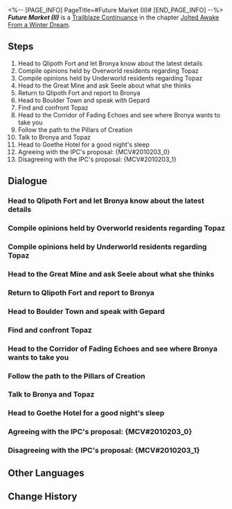<%-- [PAGE_INFO]
PageTitle=#Future Market (II)#
[END_PAGE_INFO] --%>
{{Stub|Dialogue.}}
{{Mission Infobox
|id            = 2010203
|title         = 
|image         = <!--Mission Future Market (II).png-->
|type          = Trailblaze Continuance
|event_name    = 
|chapter       = Jolted Awake From a Winter Dream
|requirements  = [[Trailblaze Continuance]] ''[[Future Market (I)]]'' completed
|summary       = Topaz proposed a plan to eliminate the debt by handing over the entirety of Jarilo-VI to IPC's trusteeship, believing it to be the only way to save the planet.<br />Himeko's timely arrival allowed Bronya to see through the true nature of the situation, prompting her to rally all the Belobogians to defend their world.<br />In the far north, Topaz witnessed the unwavering determination of the Belobogians, who have stood firm for seven centuries. With the Crew serving as a guarantee of credit, Topaz decided to bear the IPC's subsequent recourse on her own.
|characters    = Bronya; Clara; Dunn; Gepard; Himeko; March 7th; Natasha; Oleg; Pela; Seele; Serval; Soldier Kyle; Svarog; Topaz; Trailblazer
|startLocation = [[Jarilo-VI]] - [[Administrative District]]
|world         = Jarilo-VI
|area          = Administrative District
|prev          = Future Market (I)
|next          = 
|exp           = 1300
|credits       = 130000
|stellarJade   = 130
|other         = {{Card List|Traveler's Guide*12; Lost Crystal*10}}
}}
'''''Future Market (II)''''' is a [[Trailblaze Continuance]] in the chapter [[Jolted Awake From a Winter Dream]].

==Steps==
# Head to Qlipoth Fort and let Bronya know about the latest details
# Compile opinions held by Overworld residents regarding Topaz
# Compile opinions held by Underworld residents regarding Topaz
# Head to the Great Mine and ask Seele about what she thinks
# Return to Qlipoth Fort and report to Bronya
# Head to Boulder Town and speak with Gepard
# Find and confront Topaz
# Head to the Corridor of Fading Echoes and see where Bronya wants to take you
# Follow the path to the Pillars of Creation
# Talk to Bronya and Topaz
# Head to Goethe Hotel for a good night's sleep
# Agreeing with the IPC's proposal: {MCV#2010203_0}
# Disagreeing with the IPC's proposal: {MCV#2010203_1}

<!--
==Gameplay Notes==

--><!--
==Trial Character==

-->
==Dialogue==
{{Stub Dialogue}}
===Head to Qlipoth Fort and let Bronya know about the latest details===
{{Mission Description|type=continuance|location=Administrative District|(Trailblazer)'s Trailblaze Daily Report:<br />Didn't see Topaz. There's a new situation in Qlipoth Fort. Going back to find Bronya.}}
{{Dialogue Start}}
:{{tx}}
{{Dialogue End}}

===Compile opinions held by Overworld residents regarding Topaz===
{{Mission Description|type=continuance|location=Administrative District|update|(Trailblazer)'s Trailblaze Daily Report:<br />Story leading up to this is too complicated. Basically, Bronya & Belobog = in danger.<br />Need to find people to get some ideas first. Starting from the Overworld.<br />Pom-Pom's Notes: What exactly is happening! Write down the details first, at least!}}
{{Dialogue Start}}
:{{tx}}
{{Dialogue End}}

===Compile opinions held by Underworld residents regarding Topaz===
{{Mission Description|type=continuance|location=Boulder Town|update|(Trailblazer)'s Trailblaze Daily Report:<br />Story leading up to this is too complicated. Basically, Bronya & Belobog = in danger.<br />Need to find people to get some ideas first. Finished in the Overworld. Time to go to the Underworld.<br />Pom-Pom's Notes: What exactly is happening! Write down the details first, at least!}}
{{Dialogue Start}}
:{{tx}}
{{Dialogue End}}

===Head to the Great Mine and ask Seele about what she thinks===
{{Mission Description|type=continuance|location=Great Mine|update|(Trailblazer)'s Trailblaze Daily Report:<br />Finished collecting ideas. It's a split vote. Oh well, let's find Seele and get her to decide.}}
{{Dialogue Start}}
:{{tx}}
{{Dialogue End}}

===Return to Qlipoth Fort and report to Bronya===
{{Mission Description|type=continuance|location=Administrative District|update|(Trailblazer)'s Trailblaze Daily Report:<br />Still a split vote. The pressure is now on Bronya. Should go back and report to her.}}
{{Dialogue Start}}
:{{tx}}
{{Dialogue End}}

===Head to Boulder Town and speak with Gepard===
{{Mission Description|type=continuance|location=Boulder Town|update|(Trailblazer)'s Trailblaze Daily Report:<br />Himeko is here. Didn't sign the contract. Bronya has a plan. Must find Topaz.}}
{{Dialogue Start}}
:{{tx}}
{{Dialogue End}}

===Find and confront Topaz===
{{Mission Description|type=continuance|location=Old Weapon Testing Ground|update|(Trailblazer)'s Trailblaze Daily Report:<br />Found a weird place, never been here before. Topaz is here.<br />Need to stop her no matter what she is planning.<br />Pom-Pom's Notes: What kinda place is "weird place"? At least describe it!}}
{{Dialogue Start}}
:{{tx}}
{{Dialogue End}}

===Head to the Corridor of Fading Echoes and see where Bronya wants to take you===
{{Mission Description|type=continuance|location=<!--to be added-->|update|(Trailblazer)'s Trailblaze Daily Report:<br />Almost fought with Topaz. Thankfully, Bronya came to stop us. She said she'll take us to a place. Curious.}}
{{Dialogue Start}}
:{{tx}}
{{Dialogue End}}

===Follow the path to the Pillars of Creation===
{{Mission Description|type=continuance|location=<!--to be added-->|update|(Trailblazer)'s Trailblaze Daily Report:<br />Bronya took us to a new place. It's even more up north than Everwinter Hill. Wanna see what's up ahead.}}
{{Dialogue Start}}
:{{tx}}
{{Dialogue End}}

===Talk to Bronya and Topaz===
{{Mission Description|type=continuance|location=Pillars of Creation|update|(Trailblazer)'s Trailblaze Daily Report:<br />Happy end. Everyone has a bright future. Perfection.<br />Pom-Pom's Notes: Never mind... I'm gonna go read Himeko's daily report...}}
{{Dialogue Start}}
:{{tx}}
{{Dialogue End}}

===Head to Goethe Hotel for a good night's sleep===
{{Dialogue Start}}
:{{tx}}
{{Dialogue End}}

===Agreeing with the IPC's proposal: {MCV#2010203_0}===
{{Dialogue Start}}
:{{tx}}
{{Dialogue End}}

===Disagreeing with the IPC's proposal: {MCV#2010203_1}===
{{Dialogue Start}}
:{{tx}}
{{Dialogue End}}

==Other Languages==
{{Other Languages
|en   = Future Market (II)
|zhs  = 未来市场•其二
|zht  = 未來市場•其二
|ja   = フューチャーズマーケット・二
|ko   = 미래 시장•2
|es   = El mercado del mañana&nbsp;II
|fr   = Marché à terme (II)
|ru   = Рынок будущего II
|th   = ตลาดแห่งอนาคต 2
|vi   = Thị Trường Tương Lai 2
|de   = Markt der Zukunft (Teil 2)
|id   = Pasar Masa Depan 2
|pt   = Mercado Futuro (II)
}}

==Change History==
{{Change History|1.4}}
